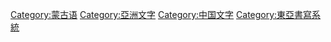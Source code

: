 {{Commonscat|Mongolian writing}}

[[Category:蒙古语|Category:蒙古语]]
[[Category:亞洲文字|Category:亞洲文字]]
[[Category:中国文字|Category:中国文字]]
[[Category:東亞書寫系統|Category:東亞書寫系統]]